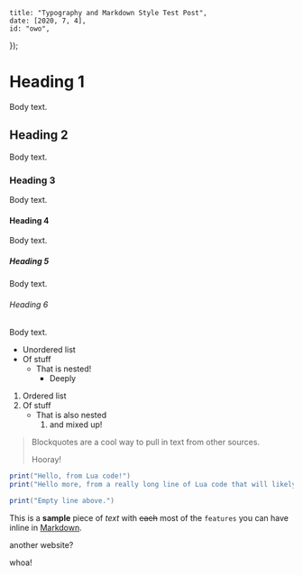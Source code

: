 
	title: "Typography and Markdown Style Test Post",
	date: [2020, 7, 4],
	id: "owo",
});

# Heading 1
Body text.

## Heading 2
Body text.

### Heading 3
Body text.

#### Heading 4
Body text.

##### Heading 5
Body text.

###### Heading 6
Body text.

* Unordered list
* Of stuff
	* That is nested!
		* Deeply

1. Ordered list
2. Of stuff
	* That is also nested
		1. and mixed up!

> Blockquotes are a cool way to pull in text from other sources.
>
> Hooray!

```lua
print("Hello, from Lua code!")
print("Hello more, from a really long line of Lua code that will likely need to scroll!")

print("Empty line above.")
```

This is a **sample** piece of *text* with ~~each~~ most of the `features` you can have inline in [Markdown](https://www.markdownguide.org/).

another website?

whoa!